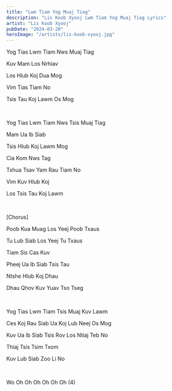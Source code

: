 ```yaml
---
title: "Lwm Tiam Yog Muaj Tiag"
description: "Lis Koob Xyooj Lwm Tiam Yog Muaj Tiag Lyrics"
artist: "Lis Koob Xyooj"
pubDate: "2024-03-20"
heroImage: "/artists/lis-koob-xyooj.jpg"
---
```


Yog Tias Lwm Tiam Nws Muaj Tiag

Kuv Mam Los Nrhiav

Los Hlub Koj Dua Mog

Vim Tias Tiam No

Tsis Tau Koj Lawm Os Mog

<br />

Yog Tias Lwm Tiam Nws Tsis Muaj Tiag

Mam Ua Ib Siab

Tsis Hlub Koj Lawm Mog

Cia Kom Nws Tag

Txhua Tsav Yam Rau Tiam No

Vim Kuv Hlub Koj

Los Tsis Tau Koj Lawm

<br />

[Chorus]

Poob Kua Muag Los Yeej Poob Txaus

Tu Lub Siab Los Yeej Tu Txaus

Tiam Sis Cas Kuv

Pheej Ua Ib Siab Tsis Tau

Ntshe Hlub Koj Dhau

Dhau Qhov Kuv Yuav Tso Tseg

<br />

Yog Tias Lwm Tiam Tsis Muaj Kuv Lawm

Ces Koj Rau Siab Ua Koj Lub Neej Os Mog

Kuv Ua Ib Siab Tsis Rov Los Ntiaj Teb No

Thiaj Tsis Tsim Txom

Kuv Lub Siab Zoo Li No

<br />

Wo Oh Oh Oh Oh Oh Oh (4)

